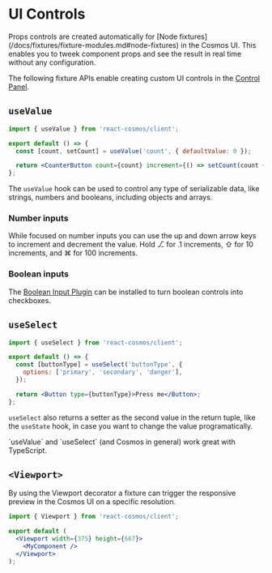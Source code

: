 
# UI Controls

<Callout type="info">
  Props controls are created automatically for [Node
  fixtures](/docs/fixtures/fixture-modules.md#node-fixtures) in the Cosmos UI.
  This enables you to tweek component props and see the result in real time
  without any configuration.
</Callout>

The following fixture APIs enable creating custom UI controls in the [Control Panel](/docs/user-interface.md#control-panel).

## `useValue`

```jsx filename="CounterButton.fixture.jsx"
import { useValue } from 'react-cosmos/client';

export default () => {
  const [count, setCount] = useValue('count', { defaultValue: 0 });

  return <CounterButton count={count} increment={() => setCount(count + 1)} />;
};
```

The `useValue` hook can be used to control any type of serializable data, like strings, numbers and booleans, including objects and arrays.

### Number inputs

While focused on number inputs you can use the up and down arrow keys to increment and decrement the value. Hold ⎇ for .1 increments, ⇧ for 10 increments, and ⌘ for 100 increments.

### Boolean inputs

The [Boolean Input Plugin](/docs/plugins#boolean-input-plugin) can be installed to turn boolean controls into checkboxes.

## `useSelect`

```jsx filename="Button.fixture.jsx"
import { useSelect } from 'react-cosmos/client';

export default () => {
  const [buttonType] = useSelect('buttonType', {
    options: ['primary', 'secondary', 'danger'],
  });

  return <Button type={buttonType}>Press me</Button>;
};
```

`useSelect` also returns a setter as the second value in the return tuple, like the `useState` hook, in case you want to change the value programatically.

<Callout type="info">
  `useValue` and `useSelect` (and Cosmos in general) work great with TypeScript.
</Callout>

## `<Viewport>`

By using the Viewport decorator a fixture can trigger the responsive preview in the Cosmos UI on a specific resolution.

```jsx
import { Viewport } from 'react-cosmos/client';

export default (
  <Viewport width={375} height={667}>
    <MyComponent />
  </Viewport>
);
```
